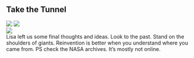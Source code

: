 <div className="m-5 p-5 bg-gray-700 rounded-md shadow-sm">

<h2 className="text-2xl font-bold mb-4 text-white">Take the Tunnel</h2>

<div className="grid grid-rows-1 grid-flow-col gap-4">
  <div className="row-span-3 gap-2">
    <img src="https://mj-gallery.com/dbc6b847-35f6-4231-9925-934d08fa00c7/grid_0.png" />
    <img
      className="mt-4"
      src="https://mj-gallery.com/46936e28-7787-4b9c-bca5-3bcb33758a45/grid_0.png"
    />
  </div>
  <div className="col-span-2 ...">
    <img src="https://mj-gallery.com/ecf9100a-56e7-4a89-b6ed-998591cc6bda/grid_0.png" />
  </div>
  <div className="text-white">Lisa left us some final thoughts and ideas. Look to the past. Stand on the shoulders of giants. Reinvention is better when you understand where you came from. PS check the NASA archives. It’s mostly not online.</div>
</div>

</div>
